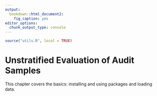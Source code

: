 ```yaml
---
output:
  bookdown::html_document2:
    fig_caption: yes
editor_options:
  chunk_output_type: console
---
```


```r
source("utils.R", local = TRUE)
```

Unstratified Evaluation of Audit Samples {#CHAPTER-UNSTRATIFIED-EVALUATION-OF-AUDIT-SAMPLES}
========

This chapter covers the basics: installing and using packages and loading data.
